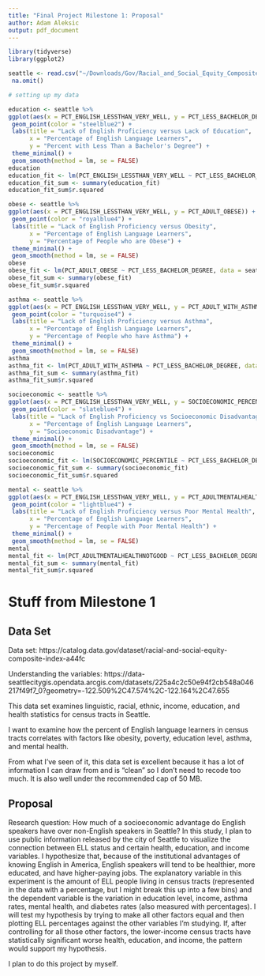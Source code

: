 ```yaml
---
title: "Final Project Milestone 1: Proposal"
author: Adam Aleksic
output: pdf_document
---
```


```r

library(tidyverse)
library(ggplot2)

seattle <- read.csv("~/Downloads/Gov/Racial_and_Social_Equity_Composite_Index.csv") %>%
 na.omit()

# setting up my data

```


```r

education <- seattle %>%
ggplot(aes(x = PCT_ENGLISH_LESSTHAN_VERY_WELL, y = PCT_LESS_BACHELOR_DEGREE)) +
 geom_point(color = "steelblue2") +
 labs(title = "Lack of English Proficiency versus Lack of Education",
      x = "Percentage of English Language Learners",
      y = "Percent with Less Than a Bachelor's Degree") +
 theme_minimal() +
 geom_smooth(method = lm, se = FALSE)
education
education_fit <- lm(PCT_ENGLISH_LESSTHAN_VERY_WELL ~ PCT_LESS_BACHELOR_DEGREE, data = seattle)
education_fit_sum <- summary(education_fit)
education_fit_sum$r.squared

```


```r

obese <- seattle %>%
ggplot(aes(x = PCT_ENGLISH_LESSTHAN_VERY_WELL, y = PCT_ADULT_OBESE)) +
 geom_point(color = "royalblue4") +
 labs(title = "Lack of English Proficiency versus Obesity",
      x = "Percentage of English Language Learners",
      y = "Percentage of People who are Obese") +
 theme_minimal() +
 geom_smooth(method = lm, se = FALSE)
obese
obese_fit <- lm(PCT_ADULT_OBESE ~ PCT_LESS_BACHELOR_DEGREE, data = seattle)
obese_fit_sum <- summary(obese_fit)
obese_fit_sum$r.squared

```

```r

asthma <- seattle %>%
ggplot(aes(x = PCT_ENGLISH_LESSTHAN_VERY_WELL, y = PCT_ADULT_WITH_ASTHMA)) +
 geom_point(color = "turquoise4") +
 labs(title = "Lack of English Proficiency versus Asthma",
      x = "Percentage of English Language Learners",
      y = "Percentage of People who have Asthma") +
 theme_minimal() +
 geom_smooth(method = lm, se = FALSE)
asthma
asthma_fit <- lm(PCT_ADULT_WITH_ASTHMA ~ PCT_LESS_BACHELOR_DEGREE, data = seattle)
asthma_fit_sum <- summary(asthma_fit)
asthma_fit_sum$r.squared

```

```r

socioeconomic <- seattle %>%
ggplot(aes(x = PCT_ENGLISH_LESSTHAN_VERY_WELL, y = SOCIOECONOMIC_PERCENTILE)) +
 geom_point(color = "slateblue4") +
 labs(title = "Lack of English Proficiency vs Socioeconomic Disadvantage",
      x = "Percentage of English Language Learners",
      y = "Socioeconomic Disadvantage") +
 theme_minimal() +
 geom_smooth(method = lm, se = FALSE)
socioeconomic
socioeconomic_fit <- lm(SOCIOECONOMIC_PERCENTILE ~ PCT_LESS_BACHELOR_DEGREE, data = seattle)
socioeconomic_fit_sum <- summary(socioeconomic_fit)
socioeconomic_fit_sum$r.squared

```

```r

mental <- seattle %>%
ggplot(aes(x = PCT_ENGLISH_LESSTHAN_VERY_WELL, y = PCT_ADULTMENTALHEALTHNOTGOOD)) +
 geom_point(color = "lightblue4") +
 labs(title = "Lack of English Proficiency versus Poor Mental Health",
      x = "Percentage of English Language Learners",
      y = "Percentage of People with Poor Mental Health") +
 theme_minimal() +
 geom_smooth(method = lm, se = FALSE)
mental
mental_fit <- lm(PCT_ADULTMENTALHEALTHNOTGOOD ~ PCT_LESS_BACHELOR_DEGREE, data = seattle)
mental_fit_sum <- summary(mental_fit)
mental_fit_sum$r.squared

```

# Stuff from Milestone 1

## Data Set

Data set: https://catalog.data.gov/dataset/racial-and-social-equity-composite-index-a44fc

Understanding the variables: https://data-seattlecitygis.opendata.arcgis.com/datasets/225a4c2c50e94f2cb548a046217f49f7_0?geometry=-122.509%2C47.574%2C-122.164%2C47.655

This data set examines linguistic, racial, ethnic, income, education, and health statistics for census tracts in Seattle.

I want to examine how the percent of English language learners in census tracts correlates with factors like obesity, poverty, education level, asthma, and mental health.

From what I've seen of it, this data set is excellent because it has a lot of information I can draw from and is "clean" so I don't need to recode too much. It is also well under the recommended cap of 50 MB.

## Proposal

Research question: How much of a socioeconomic advantage do English speakers have over non-English speakers in Seattle? In this study, I plan to use public information released by the city of Seattle to visualize the connection between ELL status and certain health, education, and income variables. I hypothesize that, because of the institutional advantages of knowing English in America, English speakers will tend to be healthier, more educated, and have higher-paying jobs. The explanatory variable in this experiment is the amount of ELL people living in census tracts (represented in the data with a percentage, but I might break this up into a few bins) and the dependent variable is the variation in education level, income, asthma rates, mental health, and diabetes rates (also measured with percentages). I will test my hypothesis by trying to make all other factors equal and then plotting ELL percentages against the other variables I'm studying. If, after controlling for all those other factors, the lower-income census tracts have statistically significant worse health, education, and income, the pattern would support my hypothesis.

I plan to do this project by myself.